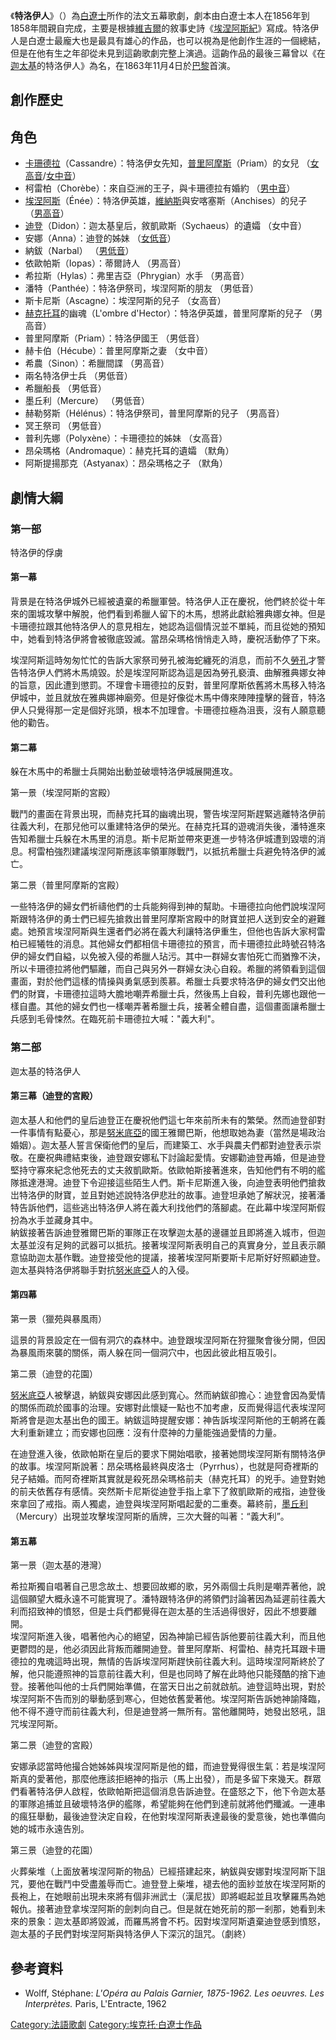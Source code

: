 {{NoteTA
|G1=Music
}}
{{Infobox opera
| Name = 特洛伊人
| Native_name = ''Les Troyens''
| Native_name_lang = fr
| Image = Title Page Les Troyens.jpg
| Image_caption = 第一、二幕鋼琴譜的封面
| Language = [[法語|法語]]
| Genre_header = {{le|大歌剧|Grand opera}}
| Genre = 五幕歌劇<br />opéra en cinq actes
| Composer = [[埃克托·白遼士|埃克托·白遼士]]
| Librettist = 埃克托·白遼士
| Time = 1856–1858年
| Catalog_Number = [[作品号|Op.]] 29
| Period = [[浪漫主義音樂|浪漫主義]]
| Original_work =敘事史詩《[[埃涅阿斯紀|埃涅阿斯紀]]》
| Original_author = [[維吉爾|維吉爾]]
| Premiere_time = 1863年11月4日
| Premiere_location = [[巴黎|巴黎]]夏特勒宮抒情劇院
| Premiere_ensemble = 巴黎抒情劇院
| Premiere_conductor = 菲力斯·莫特（Felix Mottl）
}}
{{Clear right}}
{{Berlioz operas}}
《'''特洛伊人'''》（{{lang-fr|''Les Troyens''}}）為[[白遼士|白遼士]]所作的法文五幕歌劇，劇本由白遼士本人在1856年到1858年間親自完成，主要是根據[[維吉爾|維吉爾]]的敘事史詩《[[埃涅阿斯紀|埃涅阿斯紀]]》寫成。特洛伊人是白遼士最龐大也是最具有雄心的作品，也可以視為是他創作生涯的一個總結，但是在他有生之年卻從未見到這齣歌劇完整上演過。這齣作品的最後三幕曾以《在[[迦太基|迦太基]]的特洛伊人》為名，在1863年11月4日於[[巴黎|巴黎]]首演。

== 創作歷史 ==
{{expand section}}
== 角色 ==
* [[卡珊德拉|卡珊德拉]]（Cassandre）：特洛伊女先知，[[普里阿摩斯|普里阿摩斯]]（Priam）的女兒 （[[女高音|女高音]]/[[女中音|女中音]]）
* 柯雷柏（Chorèbe）：來自亞洲的王子，與卡珊德拉有婚約 （[[男中音|男中音]]）
* [[埃涅阿斯|埃涅阿斯]]（Énée）：特洛伊英雄，[[維納斯|維納斯]]與安喀塞斯（Anchises）的兒子 （[[男高音|男高音]]）
* [[迪登|迪登]]（Didon）：迦太基皇后，敘凱歐斯（Sychaeus）的遺孀 （女中音）
* 安娜（Anna）：迪登的姊妹 （[[女低音|女低音]]）
* 納鈸（Narbal） （[[男低音|男低音]]）
* 依歐帕斯（Iopas）：蒂爾詩人 （男高音）
* 希拉斯（Hylas）：弗里吉亞（Phrygian）水手 （男高音）
* 潘特（Panthée）：特洛伊祭司，埃涅阿斯的朋友 （男低音）
* 斯卡尼斯（Ascagne）：埃涅阿斯的兒子 （女高音）
* [[赫克托耳|赫克托耳]]的幽魂（L'ombre d'Hector）：特洛伊英雄，普里阿摩斯的兒子 （男高音）
* 普里阿摩斯（Priam）：特洛伊國王 （男低音）
* 赫卡伯（Hécube）：普里阿摩斯之妻 （女中音）
* 希農（Sinon）：希臘間諜 （男高音）
* 兩名特洛伊士兵 （男低音）
* 希臘船長 （男低音）
* 墨丘利（Mercure） （男低音）
* 赫勒努斯（Hélénus）：特洛伊祭司，普里阿摩斯的兒子 （男高音）
* 冥王祭司 （男低音）
* 普利先娜（Polyxène）：卡珊德拉的姊妹 （女高音）
* 昂朵瑪格（Andromaque）：赫克托耳的遺孀 （默角）
* 阿斯提揚那克（Astyanax）：昂朵瑪格之子 （默角）

== 劇情大綱 ==
=== 第一部 ===
特洛伊的俘虜

==== 第一幕 ====
背景是在特洛伊城外已經被遺棄的希臘軍營。特洛伊人正在慶祝，他們終於從十年來的圍城攻擊中解脫，他們看到希臘人留下的木馬，想將此獻給雅典娜女神。但是卡珊德拉跟其他特洛伊人的意見相左，她認為這個情況並不單純，而且從她的預知中，她看到特洛伊將會被徹底毀滅。當昂朵瑪格悄悄走入時，慶祝活動停了下來。

埃涅阿斯這時匆匆忙忙的告訴大家祭司勞孔被海蛇纏死的消息，而前不久[[勞孔|勞孔]]才警告特洛伊人們將木馬燒毀。於是埃涅阿斯認為這是因為勞孔褻瀆、曲解雅典娜女神的旨意，因此遭到懲罰。不理會卡珊德拉的反對，普里阿摩斯依舊將木馬移入特洛伊城中，並且就放在雅典娜神廟旁。但是好像從木馬中傳來陣陣撞擊的聲音，特洛伊人只覺得那一定是個好兆頭，根本不加理會。卡珊德拉極為沮喪，沒有人願意聽他的勸告。

==== 第二幕 ====
躲在木馬中的希臘士兵開始出動並破壞特洛伊城展開進攻。
;第一景（埃涅阿斯的宮殿）

戰鬥的畫面在背景出現，而赫克托耳的幽魂出現，警告埃涅阿斯趕緊逃離特洛伊前往義大利，在那兒他可以重建特洛伊的榮光。在赫克托耳的遊魂消失後，潘特進來告知希臘士兵躲在木馬里的消息。斯卡尼斯並帶來更進一步特洛伊城遭到毀壞的消息。柯雷柏強烈建議埃涅阿斯應該率領軍隊戰鬥，以抵抗希臘士兵避免特洛伊的滅亡。

;第二景（普里阿摩斯的宮殿）

一些特洛伊的婦女們祈禱他們的士兵能夠得到神的幫助。卡珊德拉向他們說埃涅阿斯跟特洛伊的勇士們已經先搶救出普里阿摩斯宮殿中的財寶並把人送到安全的避難處。她預言埃涅阿斯與生還者們必將在義大利讓特洛伊重生，但他也告訴大家柯雷柏已經犧牲的消息。其他婦女們都相信卡珊德拉的預言，而卡珊德拉此時號召特洛伊的婦女們自縊，以免被入侵的希臘人玷污。其中一群婦女害怕死亡而猶豫不決，所以卡珊德拉將他們驅離，而自己與另外一群婦女決心自殺。希臘的將領看到這個畫面，對於他們這樣的情操與勇氣感到羨慕。希臘士兵要求特洛伊的婦女們交出他們的財寶，卡珊德拉這時大膽地嘲弄希臘士兵，然後馬上自殺，普利先娜也跟他一樣自盡。其他的婦女們也一樣嘲弄著希臘士兵，接著全體自盡，這個畫面讓希臘士兵感到毛骨悚然。在臨死前卡珊德拉大喊："義大利"。

=== 第二部 ===
迦太基的特洛伊人

==== 第三幕（迪登的宮殿） ====

迦太基人和他們的皇后迪登正在慶祝他們這七年來前所未有的繁榮。然而迪登卻對一件事情有點憂心，那是[[努米底亞|努米底亞]]的國王雅爾巴斯，他想取她為妻（當然是場政治婚姻）。迦太基人誓言保衛他們的皇后，而建築工、水手與農夫們都對迪登表示崇敬。在慶祝典禮結束後，迪登跟安娜私下討論起愛情。安娜勸迪登再婚，但是迪登堅持守寡來紀念他死去的丈夫敘凱歐斯。依歐帕斯接著進來，告知他們有不明的艦隊抵達港灣。迪登下令迎接這些陌生人們。斯卡尼斯進入後，向迪登表明他們搶救岀特洛伊的財寶，並且對她述說特洛伊悲壯的故事。迪登坦承她了解狀況，接著潘特告訴他們，這些逃出特洛伊人將在義大利找他們的落腳處。在此幕中埃涅阿斯假扮為水手並藏身其中。<br />

納鈸接著告訴迪登雅爾巴斯的軍隊正在攻擊迦太基的邊疆並且即將進入城市，但迦太基並沒有足夠的武器可以抵抗。接著埃涅阿斯表明自己的真實身分，並且表示願意協助迦太基作戰。迪登接受他的提議，接著埃涅阿斯要斯卡尼斯好好照顧迪登。迦太基與特洛伊將聯手對抗[[努米底亞|努米底亞]]人的入侵。

==== 第四幕 ====

;第一景（獵苑與暴風雨）

這景的背景設定在一個有洞穴的森林中。迪登跟埃涅阿斯在狩獵聚會後分開，但因為暴風雨來襲的關係，兩人躲在同一個洞穴中，也因此彼此相互吸引。

;第二景（迪登的花園）

[[努米底亞|努米底亞]]人被擊退，納鈸與安娜因此感到寬心。然而納鈸卻擔心：迪登會因為愛情的關係而疏於國事的治理。安娜對此懷疑一點也不加考慮，反而覺得這代表埃涅阿斯將會是迦太基出色的國王。納鈸這時提醒安娜：神告訴埃涅阿斯他的王朝將在義大利重新建立；而安娜也回應：沒有什麼神的力量能強過愛情的力量。

在迪登進入後，依歐帕斯在皇后的要求下開始唱歌，接著她問埃涅阿斯有關特洛伊的故事。埃涅阿斯說著：昂朵瑪格最終與皮洛士（Pyrrhus），也就是阿奇裡斯的兒子結婚。而阿奇裡斯其實就是殺死昂朵瑪格前夫（赫克托耳）的兇手。迪登對她的前夫依舊存有感情。突然斯卡尼斯從迪登手指上拿下了敘凱歐斯的戒指，迪登後來拿回了戒指。兩人獨處，迪登與埃涅阿斯唱起愛的二重奏。幕終前，[[墨丘利|墨丘利]]（Mercury）出現並攻擊埃涅阿斯的盾牌，三次大聲的叫著：“義大利”。

==== 第五幕 ====

;第一景（迦太基的港灣）

希拉斯獨自唱著自己思念故土、想要回故鄉的歌，另外兩個士兵則是嘲弄著他，說這個願望大概永遠不可能實現了。潘特跟特洛伊的將領們討論著因為延遲前往義大利而招致神的憤怒，但是士兵們都覺得在迦太基的生活過得很好，因此不想要離開。<br />

埃涅阿斯進入後，唱著他內心的絕望，因為神諭已經告訴他要前往義大利，而且他更鬱悶的是，他必須因此背叛而離開迪登。普里阿摩斯、柯雷柏、赫克托耳跟卡珊德拉的鬼魂這時出現，無情的告訴埃涅阿斯趕快前往義大利。這時埃涅阿斯終於了解，他只能遵照神的旨意前往義大利，但是也同時了解在此時他只能殘酷的捨下迪登。接著他叫他的士兵們開始準備，在當天日出之前就啟航。迪登這時出現，對於埃涅阿斯不告而別的舉動感到寒心，但她依舊愛著他。埃涅阿斯告訴她神諭降臨，他不得不遵守而前往義大利，但是迪登將一無所有。當他離開時，她發出怒吼，詛咒埃涅阿斯。

;第二景（迪登的宮殿）

安娜承認當時他撮合她姊姊與埃涅阿斯是他的錯，而迪登覺得很生氣：若是埃涅阿斯真的愛著他，那麼他應該拒絕神的指示（馬上出發），而是多留下來幾天。群眾們看著特洛伊人啟程，依歐帕斯把這個消息告訴迪登。在盛怒之下，他下令迦太基的軍隊追捕並且破壞特洛伊的艦隊，希望能夠在他們到達前就將他們殲滅。一連串的瘋狂舉動，最後迪登決定自殺，在他對埃涅阿斯表達最後的愛意後，她也準備向她的城市永遠告別。

;第三景（迪登的花園）

火葬柴堆（上面放著埃涅阿斯的物品）已經搭建起來，納鈸與安娜對埃涅阿斯下詛咒，要他在戰鬥中受盡羞辱而亡。迪登登上柴堆，褪去他的面紗並放在埃涅阿斯的長袍上，在她眼前出現未來將有個非洲武士（漢尼拔）即將崛起並且攻擊羅馬為她報仇。接著迪登拿埃涅阿斯的劍刺向自己。但是就在她死前的那一剎那，她看到未來的景象：迦太基即將毀滅，而羅馬將會不朽。因對埃涅阿斯遺棄迪登感到憤怒，迦太基的子民們對埃涅阿斯與特洛伊人下深沉的詛咒。（劇終）

== 參考資料 ==
* Wolff, Stéphane: ''L'Opéra au Palais Garnier, 1875-1962. Les oeuvres. Les Interprètes.'' Paris, L'Entracte, 1962

{{Authority control}}
[[Category:法語歌劇|Category:法語歌劇]]
[[Category:埃克托·白遼士作品|Category:埃克托·白遼士作品]]